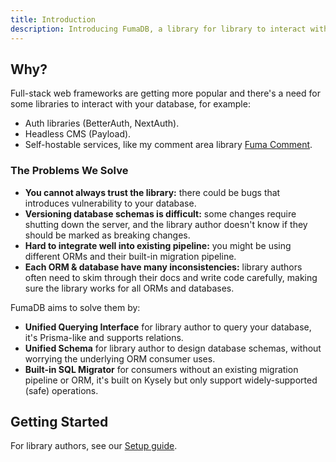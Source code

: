 ```yaml
---
title: Introduction
description: Introducing FumaDB, a library for library to interact with databases.
---
```


## Why?

Full-stack web frameworks are getting more popular and there's a need for some libraries to interact with your database, for example:

- Auth libraries (BetterAuth, NextAuth).
- Headless CMS (Payload).
- Self-hostable services, like my comment area library [Fuma Comment](https://fuma-comment.vercel.app).

### The Problems We Solve

- **You cannot always trust the library:** there could be bugs that introduces vulnerability to your database.
- **Versioning database schemas is difficult:** some changes require shutting down the server, and the library author doesn't know if they should be marked as breaking changes.
- **Hard to integrate well into existing pipeline:** you might be using different ORMs and their built-in migration pipeline.
- **Each ORM & database have many inconsistencies:** library authors often need to skim through their docs and write code carefully, making sure the library works for all ORMs and databases.

FumaDB aims to solve them by:

- **Unified Querying Interface** for library author to query your database, it's Prisma-like and supports relations.
- **Unified Schema** for library author to design database schemas, without worrying the underlying ORM consumer uses.
- **Built-in SQL Migrator** for consumers without an existing migration pipeline or ORM, it's built on Kysely but only support widely-supported (safe) operations.

## Getting Started

For library authors, see our [Setup guide](/docs/author/setup).

